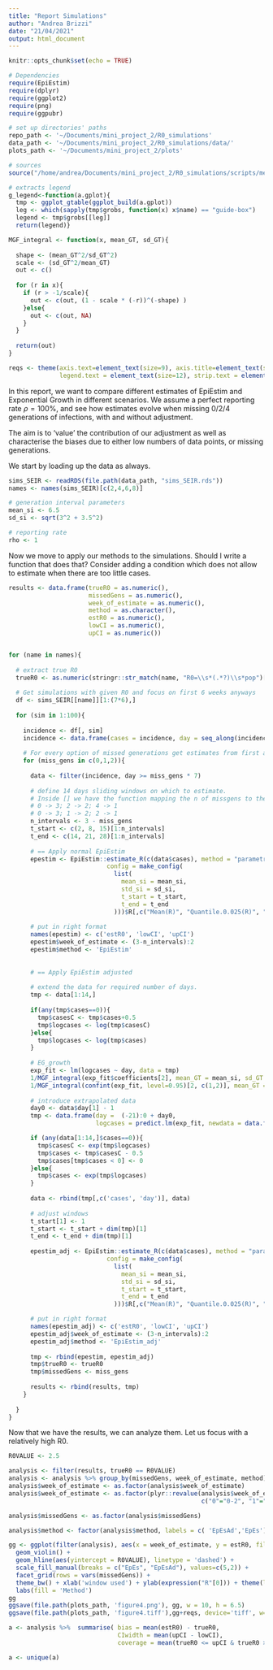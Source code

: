 ```yaml
---
title: "Report Simulations"
author: "Andrea Brizzi"
date: "21/04/2021"
output: html_document
---
```


```r
knitr::opts_chunk$set(echo = TRUE)

# Dependencies
require(EpiEstim)
require(dplyr)
require(ggplot2)
require(png)
require(ggpubr)

# set up directories' paths
repo_path <- '~/Documents/mini_project_2/R0_simulations'
data_path <- '~/Documents/mini_project_2/R0_simulations/data/'
plots_path <- '~/Documents/mini_project_2/plots'

# sources 
source("/home/andrea/Documents/mini_project_2/R0_simulations/scripts/methods.R")

# extracts legend
g_legend<-function(a.gplot){
  tmp <- ggplot_gtable(ggplot_build(a.gplot))
  leg <- which(sapply(tmp$grobs, function(x) x$name) == "guide-box")
  legend <- tmp$grobs[[leg]]
  return(legend)}

MGF_integral <- function(x, mean_GT, sd_GT){
  
  shape <- (mean_GT^2/sd_GT^2)
  scale <- (sd_GT^2/mean_GT)
  out <- c()
  
  for (r in x){
    if (r > -1/scale){
      out <- c(out, (1 - scale * (-r))^(-shape) )
    }else{
      out <- c(out, NA)
    }
  }
  
  return(out)
}

reqs <- theme(axis.text=element_text(size=9), axis.title=element_text(size=10), 
              legend.text = element_text(size=12), strip.text = element_text(size=10))
```


In this report, we want to compare different estimates of EpiEstim and Exponential Growth in different scenarios.
We assume a perfect reporting rate $\rho = 100 \%$, and see how estimates evolve when missing 0/2/4 generations of infections, with and without adjustment.

The aim is to 'value' the contribution of our adjustment as well as characterise the biases due to either low numbers of data points, or missing generations.

We start by loading up the data as always.

```r
sims_SEIR <- readRDS(file.path(data_path, "sims_SEIR.rds"))
names <- names(sims_SEIR)[c(2,4,6,8)]

# generation interval parameters
mean_si <- 6.5
sd_si <- sqrt(3^2 + 3.5^2)

# reporting rate
rho <- 1
```

Now we move to apply our methods to the simulations.
Should I write a function that does that?
Consider adding a condition which does not allow to estimate when there are too little cases.

```r

results <- data.frame(trueR0 = as.numeric(),
                      missedGens = as.numeric(),
                      week_of_estimate = as.numeric(),
                      method = as.character(),
                      estR0 = as.numeric(),
                      lowCI = as.numeric(),
                      upCI = as.numeric())


for (name in names){
  
  # extract true R0
  trueR0 <- as.numeric(stringr::str_match(name, "R0=\\s*(.*?)\\s*pop")[2])
    
  # Get simulations with given R0 and focus on first 6 weeks anyways 
  df <- sims_SEIR[[name]][1:(7*6),]
  
  for (sim in 1:100){
    
    incidence <- df[, sim]
    incidence <- data.frame(cases = incidence, day = seq_along(incidence))
    
    # For every option of missed generations get estimates from first available data to the end
    for (miss_gens in c(0,1,2)){
      
      data <- filter(incidence, day >= miss_gens * 7)
      
      # define 14 days sliding windows on which to estimate.
      # Inside [] we have the function mapping the n of missgens to the number of possible intervals
      # 0 -> 3; 2 -> 2; 4 -> 1
      # 0 -> 3; 1 -> 2; 2 -> 1
      n_intervals <- 3 - miss_gens
      t_start <- c(2, 8, 15)[1:n_intervals] 
      t_end <- c(14, 21, 28)[1:n_intervals] 
      
      # == Apply normal EpiEstim
      epestim <- EpiEstim::estimate_R(c(data$cases), method = "parametric_si",
                           config = make_config(
                             list(
                               mean_si = mean_si,
                               std_si = sd_si,
                               t_start = t_start,
                               t_end = t_end
                             )))$R[,c("Mean(R)", "Quantile.0.025(R)", "Quantile.0.975(R)")]
      
      # put in right format
      names(epestim) <- c('estR0', 'lowCI', 'upCI')
      epestim$week_of_estimate <- (3-n_intervals):2
      epestim$method <- 'EpiEstim'
      
      
      # == Apply EpiEstim adjusted
      
      # extend the data for required number of days.
      tmp <- data[1:14,]
      
      if(any(tmp$cases==0)){
        tmp$casesC <- tmp$cases+0.5
        tmp$logcases <- log(tmp$casesC)
      }else{
        tmp$logcases <- log(tmp$cases)
      }
      
      # EG_growth
      exp_fit <- lm(logcases ~ day, data = tmp)
      1/MGF_integral(exp_fit$coefficients[2], mean_GT = mean_si, sd_GT = sd_si)
      1/MGF_integral(confint(exp_fit, level=0.95)[2, c(1,2)], mean_GT = mean_si, sd_GT = sd_si)
      
      # introduce extrapolated data
      day0 <- data$day[1] - 1
      tmp <- data.frame(day =  (-21):0 + day0,
                        logcases = predict.lm(exp_fit, newdata = data.frame(day = (-21):0  + day0 )))

      if (any(data[1:14,]$cases==0)){
        tmp$casesC <- exp(tmp$logcases)
        tmp$cases <- tmp$casesC - 0.5
        tmp$cases[tmp$cases < 0] <- 0
      }else{
        tmp$cases <- exp(tmp$logcases)
      }
    
      data <- rbind(tmp[,c('cases', 'day')], data)
      
      # adjust windows 
      t_start[1] <- 1
      t_start <- t_start + dim(tmp)[1]
      t_end <- t_end + dim(tmp)[1]
      
      epestim_adj <- EpiEstim::estimate_R(c(data$cases), method = "parametric_si",
                           config = make_config(
                             list(
                               mean_si = mean_si,
                               std_si = sd_si,
                               t_start = t_start,
                               t_end = t_end
                             )))$R[,c("Mean(R)", "Quantile.0.025(R)", "Quantile.0.975(R)")]

      # put in right format
      names(epestim_adj) <- c('estR0', 'lowCI', 'upCI')
      epestim_adj$week_of_estimate <- (3-n_intervals):2
      epestim_adj$method <- 'EpiEstim_adj'
      
      tmp <- rbind(epestim, epestim_adj)
      tmp$trueR0 <- trueR0
      tmp$missedGens <- miss_gens
      
      results <- rbind(results, tmp)
    }
    
  }
} 
```

Now that we have the results, we can analyze them. Let us focus with a relatively high R0.

```r
R0VALUE <- 2.5

analysis <- filter(results, trueR0 == R0VALUE)
analysis <- analysis %>% group_by(missedGens, week_of_estimate, method)
analysis$week_of_estimate <- as.factor(analysis$week_of_estimate)
analysis$week_of_estimate <- as.factor(plyr::revalue(analysis$week_of_estimate,
                                                     c("0"="0-2", "1"="1-3", "2"="2-4")))

analysis$missedGens <- as.factor(analysis$missedGens)

analysis$method <- factor(analysis$method, labels = c( 'EpEsAd','EpEs'),levels=c('EpiEstim_adj', 'EpiEstim'))

gg <- ggplot(filter(analysis), aes(x = week_of_estimate, y = estR0, fill = method))  +
  geom_violin() + 
  geom_hline(aes(yintercept = R0VALUE), linetype = 'dashed') + 
  scale_fill_manual(breaks = c("EpEs", "EpEsAd"), values=c(5,2)) + 
  facet_grid(rows = vars(missedGens)) + 
  theme_bw() + xlab('window used') + ylab(expression("R"[0])) + theme(legend.position = 'bottom') + 
  labs(fill = 'Method')
gg
ggsave(file.path(plots_path, 'figure4.png'), gg, w = 10, h = 6.5)
ggsave(file.path(plots_path, 'figure4.tiff'),gg+reqs, device='tiff', w=10, h=6.5, dpi=600)

a <- analysis %>%  summarise( bias = mean(estR0) - trueR0,
                              CIwidth = mean(upCI - lowCI),
                              coverage = mean(trueR0 <= upCI & trueR0 >= lowCI))

a <- unique(a)


```



